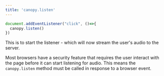 ```yaml
---
title: 'canopy.listen'
---
```


<RequestExample>

```javascript index.js
document.addEventListener("click", ()=>{
  canopy.listen()
})
```

</RequestExample>
This is to start the listener - which will now stream the user's audio to the server. 

<Warning>Most browsers have a security feature that requires the user interact with the page before it can start listening for audio. 
This means the `canopy.listen` method must be called in response to a browser event. </Warning>





